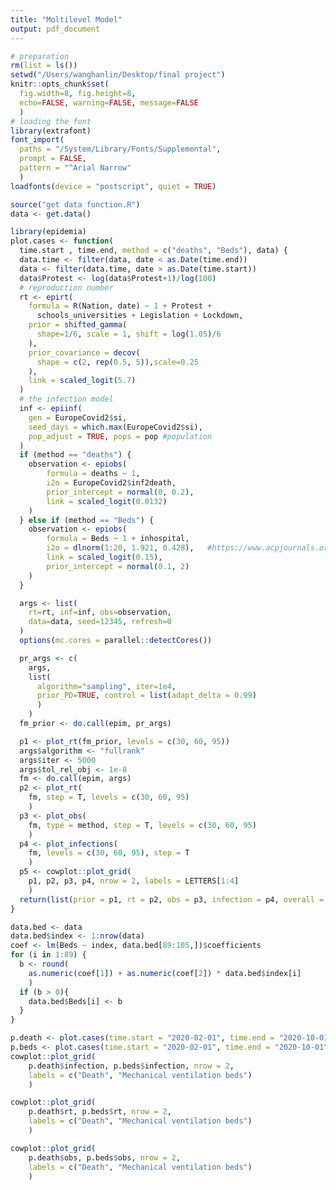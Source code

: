 ```yaml
---
title: "Moltilevel Model"
output: pdf_document
---
```


```r
# preparation
rm(list = ls())
setwd("/Users/wanghanlin/Desktop/final project")
knitr::opts_chunk$set(
  fig.width=8, fig.height=8,
  echo=FALSE, warning=FALSE, message=FALSE
  )
# loading the font
library(extrafont)
font_import(
  paths = "/System/Library/Fonts/Supplemental",
  prompt = FALSE,
  pattern = "^Arial Narrow"
  )
loadfonts(device = "postscript", quiet = TRUE)
```


```r
source("get data function.R")
data <- get.data()
```



```r
library(epidemia)
plot.cases <- function(
  time.start , time.end, method = c("deaths", "Beds"), data) {
  data.time <- filter(data, date < as.Date(time.end))
  data <- filter(data.time, date > as.Date(time.start))
  data$Protest <- log(data$Protest+1)/log(100)
  # reproduction number
  rt <- epirt(
    formula = R(Nation, date) ~ 1 + Protest +
      schools_universities + Legislation + Lockdown,
    prior = shifted_gamma(
      shape=1/6, scale = 1, shift = log(1.05)/6
    ),
    prior_covariance = decov(
      shape = c(2, rep(0.5, 5)),scale=0.25
    ),
    link = scaled_logit(5.7)
  )
  # the infection model 
  inf <- epiinf(
    gen = EuropeCovid2$si, 
    seed_days = which.max(EuropeCovid2$si),
    pop_adjust = TRUE, pops = pop #population
  )
  if (method == "deaths") {
    observation <- epiobs(
        formula = deaths ~ 1,
        i2o = EuropeCovid2$inf2death, 
        prior_intercept = normal(0, 0.2),
        link = scaled_logit(0.0132)
    )
  } else if (method == "Beds") {
    observation <- epiobs(
        formula = Beds ~ 1 + inhospital,
        i2o = dlnorm(1:20, 1.921, 0.428),   #https://www.acpjournals.org/doi/full/10.7326/M20-0504
        link = scaled_logit(0.15),
        prior_intercept = normal(0.1, 2)
    )
  }

  args <- list(
    rt=rt, inf=inf, obs=observation, 
    data=data, seed=12345, refresh=0
  )
  options(mc.cores = parallel::detectCores())

  pr_args <- c(
    args, 
    list(
      algorithm="sampling", iter=1e4, 
      prior_PD=TRUE, control = list(adapt_delta = 0.99)
      )
    )
  fm_prior <- do.call(epim, pr_args)

  p1 <- plot_rt(fm_prior, levels = c(30, 60, 95))
  args$algorithm <- "fullrank"
  args$iter <- 5000
  args$tol_rel_obj <- 1e-8
  fm <- do.call(epim, args)
  p2 <- plot_rt(
    fm, step = T, levels = c(30, 60, 95)
    )
  p3 <- plot_obs(
    fm, type = method, step = T, levels = c(30, 60, 95)
    )
  p4 <- plot_infections(
    fm, levels = c(30, 60, 95), step = T
    )
  p5 <- cowplot::plot_grid(
    p1, p2, p3, p4, nrow = 2, labels = LETTERS[1:4]
    )
  return(list(prior = p1, rt = p2, obs = p3, infection = p4, overall = p5))
}

```


```r
data.bed <- data
data.bed$index <- 1:nrow(data)
coef <- lm(Beds ~ index, data.bed[89:105,])$coefficients
for (i in 1:89) {
  b <- round(
    as.numeric(coef[1]) + as.numeric(coef[2]) * data.bed$index[i]
    )
  if (b > 0){
    data.bed$Beds[i] <- b
  }
}
```

```r
p.death <- plot.cases(time.start = "2020-02-01", time.end = "2020-10-01", method = "deaths", data = data)
p.beds <- plot.cases(time.start = "2020-02-01", time.end = "2020-10-01", method = "Beds", data = data.bed)
cowplot::plot_grid(
    p.death$infection, p.beds$infection, nrow = 2, 
    labels = c("Death", "Mechanical ventilation beds")
    )
```
```r
cowplot::plot_grid(
    p.death$rt, p.beds$rt, nrow = 2, 
    labels = c("Death", "Mechanical ventilation beds")
    )
```

```r
cowplot::plot_grid(
    p.death$obs, p.beds$obs, nrow = 2, 
    labels = c("Death", "Mechanical ventilation beds")
    )
```